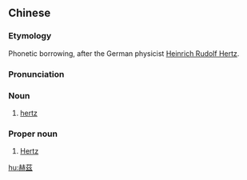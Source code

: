 {{also|赫兹}}
==Chinese==
{{zh-forms|s=赫兹}}

===Etymology===
Phonetic borrowing, after the German physicist [[w:Heinrich Rudolf Hertz|Heinrich Rudolf Hertz]].

===Pronunciation===
{{zh-pron
|m=hèzī
|c=haak1 zi1
|cat=n,pn
}}

===Noun===
{{zh-noun}}

# [[hertz]]

===Proper noun===
{{zh-proper noun}}

# [[Hertz]]

[[hu:赫茲]]